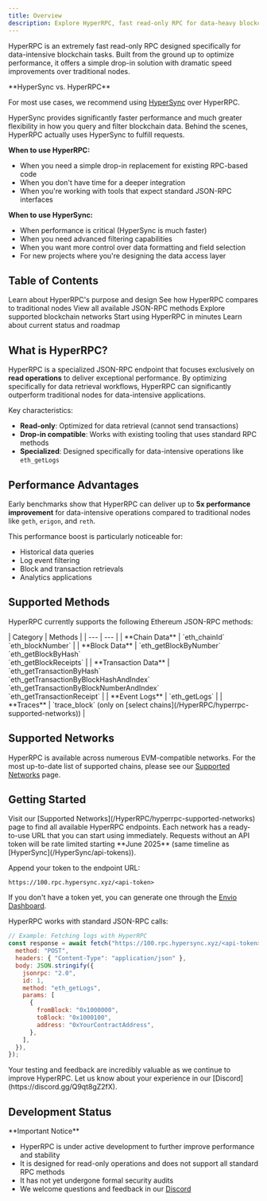 ```yaml
---
title: Overview
description: Explore HyperRPC, fast read-only RPC for data-heavy blockchain queries and analytics.
---
```


HyperRPC is an extremely fast read-only RPC designed specifically for data-intensive blockchain tasks. Built from the ground up to optimize performance, it offers a simple drop-in solution with dramatic speed improvements over traditional nodes.

<Note>
**HyperSync vs. HyperRPC**

For most use cases, we recommend using [HyperSync](/HyperSync/overview) over HyperRPC.

HyperSync provides significantly faster performance and much greater flexibility in how you query and filter blockchain data. Behind the scenes, HyperRPC actually uses HyperSync to fulfill requests.

**When to use HyperRPC:**
- When you need a simple drop-in replacement for existing RPC-based code
- When you don't have time for a deeper integration
- When you're working with tools that expect standard JSON-RPC interfaces

**When to use HyperSync:**
- When performance is critical (HyperSync is much faster)
- When you need advanced filtering capabilities
- When you want more control over data formatting and field selection
- For new projects where you're designing the data access layer
</Note>

## Table of Contents

<CardGroup cols={2}>
<Card title="What is HyperRPC?" icon="question" href="#what-is-hyperrpc">
Learn about HyperRPC's purpose and design
</Card>
<Card title="Performance Advantages" icon="gauge-high" href="#performance-advantages">
See how HyperRPC compares to traditional nodes
</Card>
<Card title="Supported Methods" icon="list-check" href="#supported-methods">
View all available JSON-RPC methods
</Card>
<Card title="Supported Networks" icon="network-wired" href="#supported-networks">
Explore supported blockchain networks
</Card>
<Card title="Getting Started" icon="rocket" href="#getting-started">
Start using HyperRPC in minutes
</Card>
<Card title="Development Status" icon="code-branch" href="#development-status">
Learn about current status and roadmap
</Card>
</CardGroup>

## What is HyperRPC?

HyperRPC is a specialized JSON-RPC endpoint that focuses exclusively on **read operations** to deliver exceptional performance. By optimizing specifically for data retrieval workflows, HyperRPC can significantly outperform traditional nodes for data-intensive applications.

Key characteristics:

- **Read-only**: Optimized for data retrieval (cannot send transactions)
- **Drop-in compatible**: Works with existing tooling that uses standard RPC methods
- **Specialized**: Designed specifically for data-intensive operations like `eth_getLogs`

## Performance Advantages

Early benchmarks show that HyperRPC can deliver up to **5x performance improvement** for data-intensive operations compared to traditional nodes like `geth`, `erigon`, and `reth`.

This performance boost is particularly noticeable for:

- Historical data queries
- Log event filtering
- Block and transaction retrievals
- Analytics applications

## Supported Methods

HyperRPC currently supports the following Ethereum JSON-RPC methods:

<div style={{display: 'flex', justifyContent: 'center'}}>
<Card>
| Category | Methods |
| --- | --- |
| **Chain Data** | `eth_chainId`<br />`eth_blockNumber` |
| **Block Data** | `eth_getBlockByNumber`<br />`eth_getBlockByHash`<br />`eth_getBlockReceipts` |
| **Transaction Data** | `eth_getTransactionByHash`<br />`eth_getTransactionByBlockHashAndIndex`<br />`eth_getTransactionByBlockNumberAndIndex`<br />`eth_getTransactionReceipt` |
| **Event Logs** | `eth_getLogs` |
| **Traces** | `trace_block` (only on [select chains](/HyperRPC/hyperrpc-supported-networks)) |
</Card>
</div>

## Supported Networks

HyperRPC is available across numerous EVM-compatible networks. For the most up-to-date list of supported chains, please see our [Supported Networks](/HyperRPC/hyperrpc-supported-networks) page.

## Getting Started

<Steps>
<Step title="Get Access">
Visit our [Supported Networks](/HyperRPC/hyperrpc-supported-networks) page to find all available HyperRPC endpoints. Each network has a ready-to-use URL that you can start using immediately.
</Step>

<Step title="Add Your API Token (Recommended)">
Requests without an API token will be rate limited starting **June 2025** (same timeline as [HyperSync](/HyperSync/api-tokens)).

Append your token to the endpoint URL:

```text
https://100.rpc.hypersync.xyz/<api-token>
```

If you don't have a token yet, you can generate one through the [Envio Dashboard](https://envio.dev/app/api-tokens).
</Step>

<Step title="Use Like a Standard RPC">
HyperRPC works with standard JSON-RPC calls:

```javascript icon="/icons/javascript-icon.png" title="fetch-logs.js"
// Example: Fetching logs with HyperRPC
const response = await fetch("https://100.rpc.hypersync.xyz/<api-token>", {
  method: "POST",
  headers: { "Content-Type": "application/json" },
  body: JSON.stringify({
    jsonrpc: "2.0",
    id: 1,
    method: "eth_getLogs",
    params: [
      {
        fromBlock: "0x1000000",
        toBlock: "0x1000100",
        address: "0xYourContractAddress",
      },
    ],
  }),
});
```
</Step>

<Step title="Provide Feedback">
Your testing and feedback are incredibly valuable as we continue to improve HyperRPC. Let us know about your experience in our [Discord](https://discord.gg/Q9qt8gZ2fX).
</Step>
</Steps>

## Development Status

<Warning>
**Important Notice**

- HyperRPC is under active development to further improve performance and stability
- It is designed for read-only operations and does not support all standard RPC methods
- It has not yet undergone formal security audits
- We welcome questions and feedback in our [Discord](https://discord.gg/Q9qt8gZ2fX)
</Warning>

